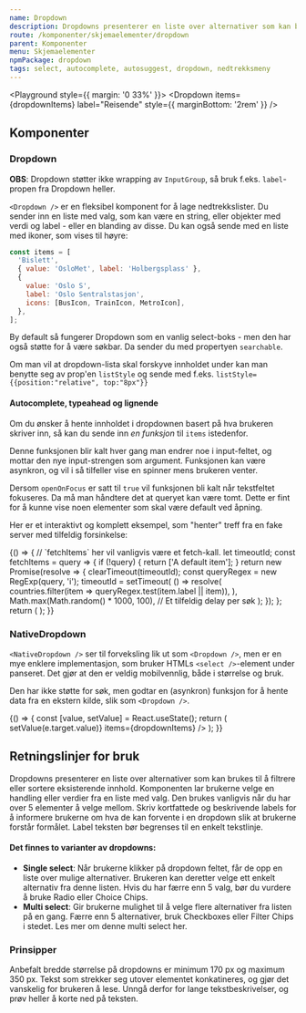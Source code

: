 ```yaml
---
name: Dropdown
description: Dropdowns presenterer en liste over alternativer som kan brukes til å filtrere eller sortere eksisterende innhold.
route: /komponenter/skjemaelementer/dropdown
parent: Komponenter
menu: Skjemaelementer
npmPackage: dropdown
tags: select, autocomplete, autosuggest, dropdown, nedtrekksmeny
---
```



<PageHeader />

<Playground style={{ margin: '0 33%' }}>
  <Dropdown
    items={dropdownItems}
    label="Reisende"
    style={{ marginBottom: '2rem' }}
  />
  <Dropdown
    items={countries}
    searchable
    label="Land"
    placeholder="F.eks. Norge"
  />
</Playground>

## Komponenter

### Dropdown

<ImportStatement imports="Dropdown" />
<Props of={Dropdown} />

**OBS**: Dropdown støtter ikke wrapping av `InputGroup`, så bruk f.eks. `label`-propen fra Dropdown heller.

`<Dropdown />` er en fleksibel komponent for å lage nedtrekkslister. Du sender inn en liste med valg, som kan være en string, eller objekter med verdi og label - eller en blanding av disse. Du kan også sende med en liste med ikoner, som vises til høyre:

```js
const items = [
  'Bislett',
  { value: 'OsloMet', label: 'Holbergsplass' },
  {
    value: 'Oslo S',
    label: 'Oslo Sentralstasjon',
    icons: [BusIcon, TrainIcon, MetroIcon],
  },
];
```

By default så fungerer Dropdown som en vanlig select-boks - men den har også støtte for å være søkbar. Da sender du med propertyen `searchable`.

Om man vil at dropdown-lista skal forskyve innholdet under kan man benytte seg av prop'en `listStyle` og sende med f.eks. `listStyle={{position:"relative", top:"8px"}}`

#### Autocomplete, typeahead og lignende

Om du ønsker å hente innholdet i dropdownen basert på hva brukeren skriver inn, så kan du sende inn _en funksjon_ til `items` istedenfor.

Denne funksjonen blir kalt hver gang man endrer noe i input-feltet, og mottar den nye input-strengen som argument. Funksjonen kan være asynkron, og vil i så tilfeller vise en spinner mens brukeren venter.

Dersom `openOnFocus` er satt til `true` vil funksjonen bli kalt når tekstfeltet fokuseres. Da må man håndtere det at queryet kan være tomt. Dette er fint for å kunne vise noen elementer som skal være default ved åpning.

Her er et interaktivt og komplett eksempel, som "henter" treff fra en fake server med tilfeldig forsinkelse:

<Playground>
  {() => {
    // `fetchItems` her vil vanligvis være et fetch-kall.
    let timeoutId;
    const fetchItems = query => {
      if (!query) {
        return ['A default item'];
      }
      return new Promise(resolve => {
        clearTimeout(timeoutId);
        const queryRegex = new RegExp(query, 'i');
        timeoutId = setTimeout(
          () =>
            resolve(
              countries.filter(item => queryRegex.test(item.label || item)),
            ),
          Math.max(Math.random() * 1000, 100), // Et tilfeldig delay per søk
        );
      });
    };
    return (
      <Dropdown
        searchable
        openOnFocus
        items={fetchItems}
        placeholder="Søk asynkront på land"
        label="Stoppesteder"
      />
    );
  }}
</Playground>

### NativeDropdown

<ImportStatement imports="NativeDropdown" />
<Props of={NativeDropdown} />

`<NativeDropdown />` ser til forveksling lik ut som `<Dropdown />`, men er en mye enklere implementasjon, som bruker HTMLs `<select />`-element under panseret. Det gjør at den er veldig mobilvennlig, både i størrelse og bruk.

Den har ikke støtte for søk, men godtar en (asynkron) funksjon for å hente data fra en ekstern kilde, slik som `<Dropdown />`.

<Playground>
  {() => {
    const [value, setValue] = React.useState();
    return (
      <NativeDropdown
        label="Reisende"
        value={value}
        onChange={e => setValue(e.target.value)}
        items={dropdownItems}
      />
    );
  }}
</Playground>

## Retningslinjer for bruk

Dropdowns presenterer en liste over alternativer som kan brukes til å filtrere eller sortere eksisterende innhold. Komponenten lar brukerne velge en handling eller verdier fra en liste med valg. Den brukes vanligvis når du har over 5 elementer å velge mellom. Skriv kortfattede og beskrivende labels for å informere brukerne om hva de kan forvente i en dropdown slik at brukerne forstår formålet. Label teksten bør begrenses til en enkelt tekstlinje.

#### Det finnes to varianter av dropdowns:

- **Single select**: Når brukerne klikker på dropdown feltet, får de opp en liste over mulige alternativer. Brukeren kan deretter velge ett enkelt alternativ fra denne listen. Hvis du har færre enn 5 valg, bør du vurdere å bruke <LinkText as={Link} to="/komponenter/skjemaelementer/radio-button">Radio</LinkText> eller <LinkText as={Link} to="/komponenter/skjemaelementer/chips">Choice Chips</LinkText>.
- **Multi select**: Gir brukerne mulighet til å velge flere alternativer fra listen på en gang. Færre enn 5 alternativer, bruk <LinkText as={Link} to="/komponenter/skjemaelementer/checkbox">Checkboxes</LinkText> eller <LinkText as={Link} to="/komponenter/skjemaelementer/chips">Filter Chips</LinkText> i stedet. Les mer om denne multi select <LinkText as={Link} to="/komponenter/skjemaelementer/multi-select/">her.</LinkText>

### Prinsipper

<BestPractices>
  <Example type="do" src={doPic}>
    Anbefalt bredde størrelse på dropdowns er minimum 170 px og maximum 350 px.
  </Example>
  <Example type="dont" src={dontPic}>
    Tekst som strekker seg utover elementet konkatineres, og gjør det vanskelig
    for brukeren å lese. Unngå derfor for lange tekstbeskrivelser, og prøv
    heller å korte ned på teksten.
  </Example>
</BestPractices>
